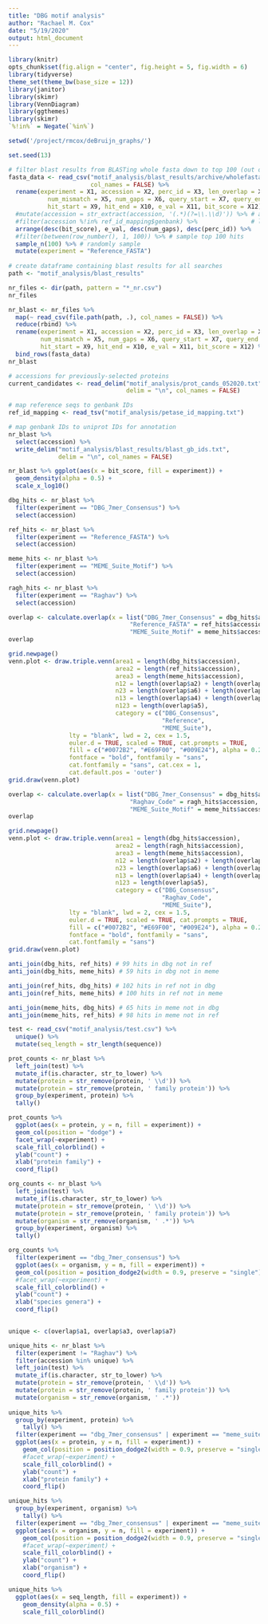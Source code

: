 ```yaml
---
title: "DBG motif analysis"
author: "Rachael M. Cox"
date: "5/19/2020"
output: html_document
---
```


```r

library(knitr)
opts_chunk$set(fig.align = "center", fig.height = 5, fig.width = 6)
library(tidyverse)
theme_set(theme_bw(base_size = 12))
library(janitor)
library(skimr)
library(VennDiagram)
library(ggthemes)
library(skimr)
`%!in%` = Negate(`%in%`)

setwd('/project/rmcox/deBruijn_graphs/')

```

```r

set.seed(13)

# filter blast results from BLASTing whole fasta down to top 100 (out of 2400)
fasta_data <- read_csv("motif_analysis/blast_results/archive/wholefasta_nr.csv",
                       col_names = FALSE) %>% 
  rename(experiment = X1, accession = X2, perc_id = X3, len_overlap = X4,
           num_mismatch = X5, num_gaps = X6, query_start = X7, query_end = X8,
           hit_start = X9, hit_end = X10, e_val = X11, bit_score = X12) %>%
  #mutate(accession = str_extract(accession, '(.*)(?=\\.\\d)')) %>% # apparently there aren't any ref seqs in the hit table
  #filter(accession %!in% ref_id_mapping$genbank) %>%               # leaving this code here in case I'm wrong
  arrange(desc(bit_score), e_val, desc(num_gaps), desc(perc_id)) %>%
  #filter(between(row_number(), 1, 100)) %>% # sample top 100 hits
  sample_n(100) %>% # randomly sample
  mutate(experiment = "Reference_FASTA")
  
# create dataframe containing blast results for all searches
path <- "motif_analysis/blast_results"

nr_files <- dir(path, pattern = "*_nr.csv")
nr_files

nr_blast <- nr_files %>%
  map(~ read_csv(file.path(path, .), col_names = FALSE)) %>%
  reduce(rbind) %>%
  rename(experiment = X1, accession = X2, perc_id = X3, len_overlap = X4,
         num_mismatch = X5, num_gaps = X6, query_start = X7, query_end = X8,
         hit_start = X9, hit_end = X10, e_val = X11, bit_score = X12) %>%
  bind_rows(fasta_data)
nr_blast

# accessions for previously-selected proteins
current_candidates <- read_delim("motif_analysis/prot_cands_052020.txt", 
                                 delim = "\n", col_names = FALSE)

# map reference seqs to genbank IDs
ref_id_mapping <- read_tsv("motif_analysis/petase_id_mapping.txt")

# map genbank IDs to uniprot IDs for annotation
nr_blast %>% 
  select(accession) %>% 
  write_delim("motif_analysis/blast_results/blast_gb_ids.txt",
              delim = "\n", col_names = FALSE)

```

```r

nr_blast %>% ggplot(aes(x = bit_score, fill = experiment)) +
  geom_density(alpha = 0.5) +
  scale_x_log10()

```

```r

dbg_hits <- nr_blast %>%
  filter(experiment == "DBG_7mer_Consensus") %>%
  select(accession)

ref_hits <- nr_blast %>%
  filter(experiment == "Reference_FASTA") %>%
  select(accession)

meme_hits <- nr_blast %>%
  filter(experiment == "MEME_Suite_Motif") %>%
  select(accession)

ragh_hits <- nr_blast %>%
  filter(experiment == "Raghav") %>%
  select(accession)

```

```r

overlap <- calculate.overlap(x = list("DBG_7mer_Consensus" = dbg_hits$accession,
                                  "Reference_FASTA" = ref_hits$accession,
                                  "MEME_Suite_Motif" = meme_hits$accession))
overlap

grid.newpage()
venn.plot <- draw.triple.venn(area1 = length(dbg_hits$accession), 
                              area2 = length(ref_hits$accession),
                              area3 = length(meme_hits$accession), 
                              n12 = length(overlap$a2) + length(overlap$a5),
                              n23 = length(overlap$a6) + length(overlap$a5),
                              n13 = length(overlap$a4) + length(overlap$a5), 
                              n123 = length(overlap$a5), 
                              category = c("DBG_Consensus",
                                           "Reference",
                                           "MEME_Suite"),
                 lty = "blank", lwd = 2, cex = 1.5,
                 euler.d = TRUE, scaled = TRUE, cat.prompts = TRUE,
                 fill = c("#0072B2", "#E69F00", "#009E24"), alpha = 0.2,
                 fontface = "bold", fontfamily = "sans",
                 cat.fontfamily = "sans", cat.cex = 1,
                 cat.default.pos = 'outer')
grid.draw(venn.plot)

```

```r

overlap <- calculate.overlap(x = list("DBG_7mer_Consensus" = dbg_hits$accession,
                                  "Raghav_Code" = ragh_hits$accession,
                                  "MEME_Suite_Motif" = meme_hits$accession))
overlap

grid.newpage()
venn.plot <- draw.triple.venn(area1 = length(dbg_hits$accession), 
                              area2 = length(ragh_hits$accession),
                              area3 = length(meme_hits$accession), 
                              n12 = length(overlap$a2) + length(overlap$a5),
                              n23 = length(overlap$a6) + length(overlap$a5),
                              n13 = length(overlap$a4) + length(overlap$a5), 
                              n123 = length(overlap$a5), 
                              category = c("DBG_Consensus",
                                           "Raghav_Code",
                                           "MEME_Suite"),
                 lty = "blank", lwd = 2, cex = 1.5,
                 euler.d = TRUE, scaled = TRUE, cat.prompts = TRUE,
                 fill = c("#0072B2", "#E69F00", "#009E24"), alpha = 0.2,
                 fontface = "bold", fontfamily = "sans",
                 cat.fontfamily = "sans")
grid.draw(venn.plot)

```

```r

anti_join(dbg_hits, ref_hits) # 99 hits in dbg not in ref
anti_join(dbg_hits, meme_hits) # 59 hits in dbg not in meme

anti_join(ref_hits, dbg_hits) # 102 hits in ref not in dbg
anti_join(ref_hits, meme_hits) # 100 hits in ref not in meme

anti_join(meme_hits, dbg_hits) # 65 hits in meme not in dbg
anti_join(meme_hits, ref_hits) # 98 hits in meme not in ref

```


```r

test <- read_csv("motif_analysis/test.csv") %>%
  unique() %>%
  mutate(seq_length = str_length(sequence))

prot_counts <- nr_blast %>% 
  left_join(test) %>%
  mutate_if(is.character, str_to_lower) %>%
  mutate(protein = str_remove(protein, ' \\d')) %>% 
  mutate(protein = str_remove(protein, ' family protein')) %>%
  group_by(experiment, protein) %>%
  tally()

prot_counts %>% 
  ggplot(aes(x = protein, y = n, fill = experiment)) +
  geom_col(position = "dodge") +
  facet_wrap(~experiment) +
  scale_fill_colorblind() +
  ylab("count") +
  xlab("protein family") +
  coord_flip()

org_counts <- nr_blast %>% 
  left_join(test) %>%
  mutate_if(is.character, str_to_lower) %>%
  mutate(protein = str_remove(protein, ' \\d')) %>% 
  mutate(protein = str_remove(protein, ' family protein')) %>%
  mutate(organism = str_remove(organism, ' .*')) %>% 
  group_by(experiment, organism) %>%
  tally()

org_counts %>% 
  filter(experiment == "dbg_7mer_consensus") %>%
  ggplot(aes(x = organism, y = n, fill = experiment)) +
  geom_col(position = position_dodge2(width = 0.9, preserve = "single")) +
  #facet_wrap(~experiment) +
  scale_fill_colorblind() +
  ylab("count") +
  xlab("species genera") +
  coord_flip()
  
```

```r

unique <- c(overlap$a1, overlap$a3, overlap$a7)

unique_hits <- nr_blast %>%
  filter(experiment != "Raghav") %>%
  filter(accession %in% unique) %>% 
  left_join(test) %>%
  mutate_if(is.character, str_to_lower) %>%
  mutate(protein = str_remove(protein, ' \\d')) %>% 
  mutate(protein = str_remove(protein, ' family protein')) %>%
  mutate(organism = str_remove(organism, ' .*'))
  
unique_hits %>%
  group_by(experiment, protein) %>%
    tally() %>%
  filter(experiment == "dbg_7mer_consensus" | experiment == "meme_suite_motif") %>%
  ggplot(aes(x = protein, y = n, fill = experiment)) +
    geom_col(position = position_dodge2(width = 0.9, preserve = "single")) +
    #facet_wrap(~experiment) +
    scale_fill_colorblind() +
    ylab("count") +
    xlab("protein family") +
    coord_flip()

unique_hits %>%
  group_by(experiment, organism) %>%
    tally() %>%
  filter(experiment == "dbg_7mer_consensus" | experiment == "meme_suite_motif") %>%
  ggplot(aes(x = organism, y = n, fill = experiment)) +
    geom_col(position = position_dodge2(width = 0.9, preserve = "single")) +
    #facet_wrap(~experiment) +
    scale_fill_colorblind() +
    ylab("count") +
    xlab("organism") +
    coord_flip()

```

```r

unique_hits %>%
  ggplot(aes(x = seq_length, fill = experiment)) +
    geom_density(alpha = 0.5) +
    scale_fill_colorblind()

```
